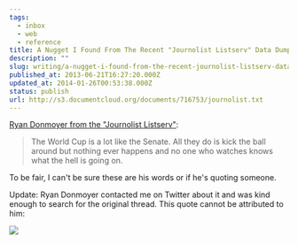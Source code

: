 ```yaml
---
tags:
  - inbox
  - web
  - reference
title: A Nugget I Found From The Recent "Journolist Listserv" Data Dump
description: ""
slug: writing/a-nugget-i-found-from-the-recent-journolist-listserv-data-dump
published_at: 2013-06-21T16:27:20.000Z
updated_at: 2014-01-26T00:53:38.000Z
status: publish
url: http://s3.documentcloud.org/documents/716753/journolist.txt
---
```

[Ryan Donmoyer from the "Journolist Listserv"](http://s3.documentcloud.org/documents/716753/journolist.txt):

> The World Cup is a lot like the Senate. All they do is kick the ball around but nothing ever happens and no one who watches knows what the hell is going on.

To be fair, I can't be sure these are his words or if he's quoting someone.

Update: Ryan Donmoyer contacted me on Twitter about it and was kind enough to search for the original thread. This quote cannot be attributed to him:

![](https://twitter.com/Donmoyer/status/350591565221208064)
